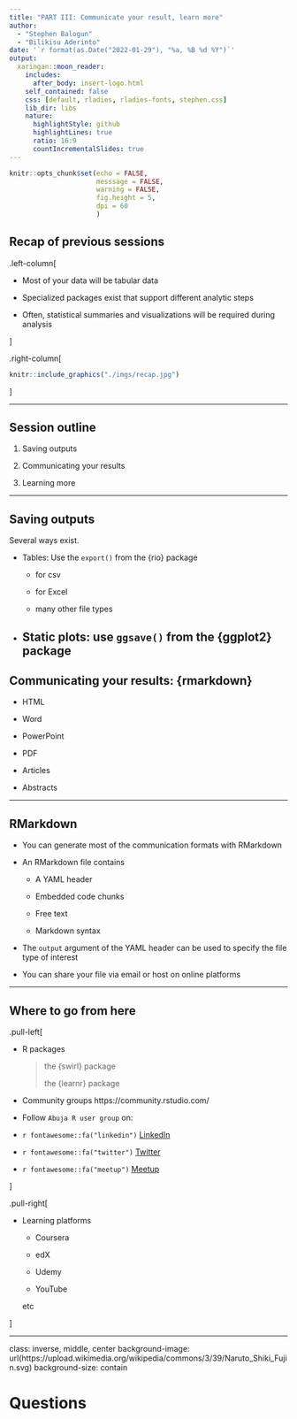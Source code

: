 ```yaml
---
title: "PART III: Communicate your result, learn more"
author:
  - "Stephen Balogun"
  - "Bilikisu Aderinto"
date: '`r format(as.Date("2022-01-29"), "%a, %B %d %Y")`'
output:
  xaringan::moon_reader:
    includes:
      after_body: insert-logo.html
    self_contained: false
    css: [default, rladies, rladies-fonts, stephen.css]
    lib_dir: libs
    nature:
      highlightStyle: github
      highlightLines: true
      ratio: 16:9
      countIncrementalSlides: true
---
```



```r
knitr::opts_chunk$set(echo = FALSE,
                      messsage = FALSE,
                      warning = FALSE,
                      fig.height = 5,
                      dpi = 60
                      )
```


## Recap of previous sessions

.left-column[

- Most of your data will be tabular data

- Specialized packages exist that support different analytic steps

- Often, statistical summaries and visualizations will be required during analysis

]

.right-column[

```r
knitr::include_graphics("./imgs/recap.jpg")
```
]

---

## Session outline

1. Saving outputs

2. Communicating your results

3. Learning more

---

## Saving outputs

Several ways exist.

- Tables: Use the `export()` from the {rio} package

    - for csv
    
    - for Excel
    
    - many other file types

- Static plots: use `ggsave()` from the {ggplot2} package
---

    
## Communicating your results: {rmarkdown}

- HTML 

- Word

- PowerPoint

- PDF

- Articles

- Abstracts

---

## RMarkdown

- You can generate most of the communication formats with RMarkdown

- An RMarkdown file contains

    - A YAML header
    
    - Embedded code chunks
    
    - Free text
    
    - Markdown syntax

- The `output` argument of the YAML header can be used to specify the file type of interest

- You can share your file via email or host on  online platforms

---

## Where to go from here

.pull-left[

-  R packages 

     > the {swirl} package
     >
     > the {learnr} package
    

- Community groups https://community.rstudio.com/

- Follow `Abuja R user group` on:


- `r fontawesome::fa("linkedin")` [LinkedIn](https://ng.linkedin.com/in/abuja-r-user-group-669ab521b)
    
- `r fontawesome::fa("twitter")` [Twitter](https://twitter.com/AbujaRUG/)
    
- `r fontawesome::fa("meetup")` [Meetup](https://www.meetup.com/Abuja-R-User-Group-Meetup/)


]

.pull-right[

- Learning platforms

    - Coursera
    
    - edX
    
    - Udemy
    
    - YouTube
    
    etc


]

---
class: inverse, middle, center
background-image: url(https://upload.wikimedia.org/wikipedia/commons/3/39/Naruto_Shiki_Fujin.svg)
background-size: contain

# Questions


